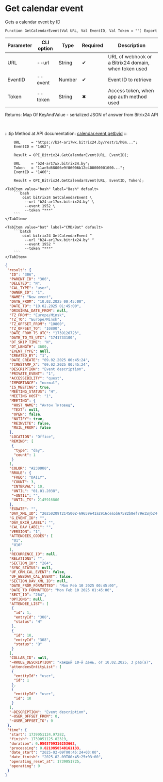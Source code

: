 ﻿---
sidebar_position: 3
description: Get calendar event and other functions to work with Bitrix24 in the Open Integration Package, a free open-source integration library for 1C:Enterprise 8, OneScript and CLI
keywords: [1C, 1С, 1С:Enterprise, 1С:Enterprise 8.3, API, Integration, Services, Exchange, OneScript, CLI, Bitrix24]
---


# Get calendar event
 Gets a calendar event by ID



`Function GetCalendarEvent(Val URL, Val EventID, Val Token = "") Export`

  | Parameter | CLI option | Type | Required | Description |
  |-|-|-|-|-|
  | URL | --url | String | &#x2714; | URL of webhook or a Bitrix24 domain, when token used |
  | EventID | --event | Number | &#x2714; | Event ID to retrieve |
  | Token | --token | String | &#x2716; | Access token, when app auth method used |

  
  Returns:  Map Of KeyAndValue - serialized JSON of answer from Bitrix24 API

<br/>

:::tip
Method at API documentation: [calendar.event.getbyid](https://apidocs.bitrix24.ru/api-reference/calendar/calendar-event/calendar-event-get-by-id.html)
:::
<br/>



```bsl title="1C:Enterprise/OneScript code example"
    URL     = "https://b24-ar17wx.bitrix24.by/rest/1/h0m...";
    EventID = "1462";

    Result = OPI_Bitrix24.GetCalendarEvent(URL, EventID);

    URL     = "b24-ar17wx.bitrix24.by";
    Token   = "11ae5d68006e9f06006b12e400000001000...";
    EventID = "1466";

    Result = OPI_Bitrix24.GetCalendarEvent(URL, EventID, Token);
```
 

 <Tabs>
  
    <TabItem value="bash" label="Bash" default>
        ```bash
            oint bitrix24 GetCalendarEvent \
             --url "b24-ar17wx.bitrix24.by" \
             --event 1952 \
             --token "***"
        ```
    </TabItem>
  
    <TabItem value="bat" label="CMD/Bat" default>
        ```batch
            oint bitrix24 GetCalendarEvent ^
             --url "b24-ar17wx.bitrix24.by" ^
             --event 1952 ^
             --token "***"
        ```
    </TabItem>
</Tabs>


```json title="Result"
{
 "result": {
  "ID": "306",
  "PARENT_ID": "306",
  "DELETED": "N",
  "CAL_TYPE": "user",
  "OWNER_ID": "1",
  "NAME": "New event",
  "DATE_FROM": "10.02.2025 00:45:00",
  "DATE_TO": "10.02.2025 01:45:00",
  "ORIGINAL_DATE_FROM": null,
  "TZ_FROM": "Europe/Minsk",
  "TZ_TO": "Europe/Minsk",
  "TZ_OFFSET_FROM": "10800",
  "TZ_OFFSET_TO": "10800",
  "DATE_FROM_TS_UTC": "1739126723",
  "DATE_TO_TS_UTC": "1741733100",
  "DT_SKIP_TIME": "N",
  "DT_LENGTH": 3600,
  "EVENT_TYPE": null,
  "CREATED_BY": "1",
  "DATE_CREATE": "09.02.2025 00:45:24",
  "TIMESTAMP_X": "09.02.2025 00:45:24",
  "DESCRIPTION": "Event description",
  "PRIVATE_EVENT": "1",
  "ACCESSIBILITY": "quest",
  "IMPORTANCE": "normal",
  "IS_MEETING": true,
  "MEETING_STATUS": "H",
  "MEETING_HOST": "1",
  "MEETING": {
   "HOST_NAME": "Антон Титовец",
   "TEXT": null,
   "OPEN": false,
   "NOTIFY": true,
   "REINVITE": false,
   "MAIL_FROM": false
  },
  "LOCATION": "Office",
  "REMIND": [
   {
    "type": "day",
    "count": 1
   }
  ],
  "COLOR": "#230000",
  "RRULE": {
   "FREQ": "DAILY",
   "COUNT": 3,
   "INTERVAL": 10,
   "UNTIL": "01.01.2038",
   "~UNTIL": "",
   "UNTIL_TS": 2145916800
  },
  "EXDATE": "",
  "DAV_XML_ID": "20250209T214500Z-69659e41a2916cea5b67582b8ef79e15@b24-ar17wx.bitrix24.by",
  "G_EVENT_ID": "",
  "DAV_EXCH_LABEL": "",
  "CAL_DAV_LABEL": "",
  "VERSION": "1",
  "ATTENDEES_CODES": [
   "U1",
   "U10"
  ],
  "RECURRENCE_ID": null,
  "RELATIONS": "",
  "SECTION_ID": "264",
  "SYNC_STATUS": null,
  "UF_CRM_CAL_EVENT": false,
  "UF_WEBDAV_CAL_EVENT": false,
  "SECTION_DAV_XML_ID": null,
  "DATE_FROM_FORMATTED": "Mon Feb 10 2025 00:45:00",
  "DATE_TO_FORMATTED": "Mon Feb 10 2025 01:45:00",
  "SECT_ID": "264",
  "OPTIONS": null,
  "ATTENDEE_LIST": [
   {
    "id": 1,
    "entryId": "306",
    "status": "H"
   },
   {
    "id": 10,
    "entryId": "308",
    "status": "Q"
   }
  ],
  "COLLAB_ID": null,
  "~RRULE_DESCRIPTION": "каждый 10-й день, от 10.02.2025, 3 раз(а)",
  "attendeesEntityList": [
   {
    "entityId": "user",
    "id": 1
   },
   {
    "entityId": "user",
    "id": 10
   }
  ],
  "~DESCRIPTION": "Event description",
  "~USER_OFFSET_FROM": 0,
  "~USER_OFFSET_TO": 0
 },
 "time": {
  "start": 1739051124.97282,
  "finish": 1739051125.02319,
  "duration": 0.0503709316253662,
  "processing": 0.0219850540161133,
  "date_start": "2025-02-09T00:45:24+03:00",
  "date_finish": "2025-02-09T00:45:25+03:00",
  "operating_reset_at": 1739051725,
  "operating": 0
 }
}
```
